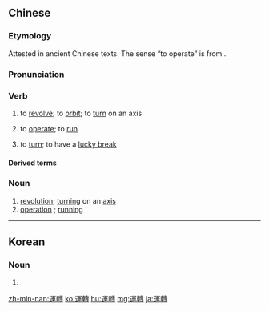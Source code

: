 {{also|運転|运转}}
==Chinese==
{{zh-forms|s=运转}}

===Etymology===
Attested in ancient Chinese texts. The sense “to operate” is from {{etyl|ja|zh}} {{ja-r|運轉|うんてん}}.

===Pronunciation===
{{zh-pron
|m=yùnzhuǎn
|c=wan6 zyun2
|h=pfs=yun-chón
|mn=ūn-choán
|cat=v,n
}}

===Verb===
{{zh-verb}}

# {{lb|zh|intransitive}} to [[revolve]]; to [[orbit]]; to [[turn]] on an axis
# {{lb|zh|intransitive}} to [[operate]]; to [[run]]
# {{lb|zh|of fortune}} to [[turn]]; to have a [[lucky break]]

====Derived terms====
{{zh-der|運轉手|時來運轉}}

===Noun===
{{zh-noun}}

# [[revolution]]; [[turn]]ing on an [[axis]]
# [[operation]] {{gloss|of a machine}}; [[running]] {{gloss|of a business}}

{{zh-cat|Intermediate}}

----

==Korean==
{{ko-hanjatab}}

===Noun===
{{ko-noun|hj|hangeul=운전}}

# {{hanja form of|운전|[[driving]]}}

[[zh-min-nan:運轉]]
[[ko:運轉]]
[[hu:運轉]]
[[mg:運轉]]
[[ja:運轉]]